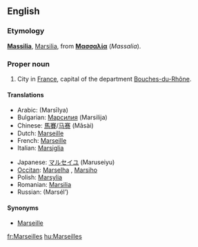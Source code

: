 ==English==
{{wikipedia}}

===Etymology===
{{etyl|la}} '''[[Massilia]]''', [[Marsilia]], from {{etyl|el}} '''[[Μασσαλία]]''' (''Massalia'').

===Proper noun===
{{en-proper noun}}

# City in [[France]], capital of the department [[Bouches-du-Rhône]].

====Translations====
{{trans-top|city in France}}
* Arabic: {{Arab|[[مرسيليا]]}} (Marsīlya)
* Bulgarian: [[Марсилия]] (Marsilija)
* Chinese: [[馬賽]]/[[马赛]] (Mǎsài)
* Dutch: [[Marseille]] {{n}}
* French: [[Marseille]]
* Italian: [[Marsiglia]] {{f}}
{{trans-mid}}
* Japanese: [[マルセイユ]] (Maruseiyu)
* [[Occitan]]: [[Marselha]] {{f}}, {{italbrac|Mistralian}} [[Marsiho]]
* Polish: [[Marsylia]] {{f}}
* Romanian: [[Marsilia]] {{f}}
* Russian: {{t|ru|Марсель|sc=Cyrl|m}} (Marsél’)
{{trans-bottom}}

====Synonyms====
* [[Marseille#English|Marseille]]

[[fr:Marseilles]]
[[hu:Marseilles]]
